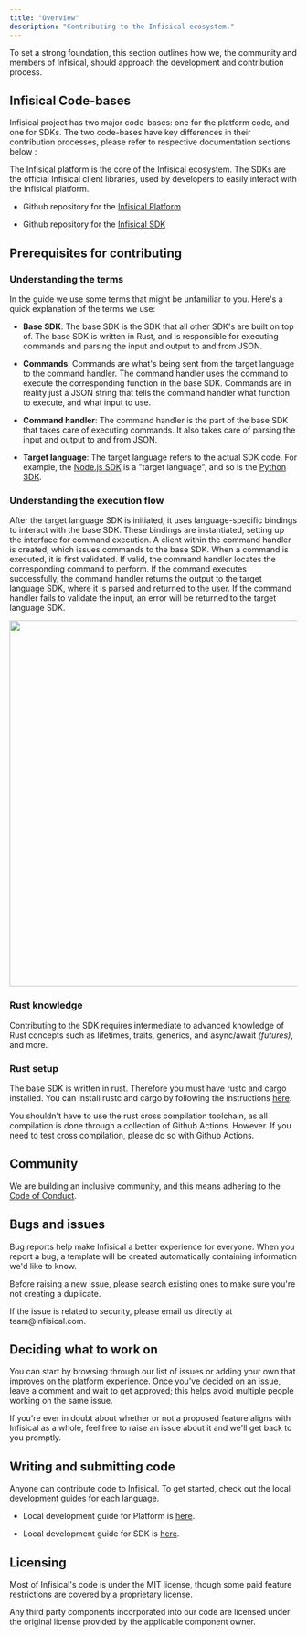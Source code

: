 ```yaml
---
title: "Overview"
description: "Contributing to the Infisical ecosystem."
---
```


To set a strong foundation, this section outlines how we, the community and members of Infisical,
should approach the development and contribution process.

## Infisical Code-bases

Infisical project has two major code-bases: one for the platform code, and one for SDKs. The two code-bases have key differences in their contribution processes, please refer to respective documentation sections below :

<CardGroup cols={2}>
  <Card title="Infisical Platform" href="/contributing/platform/developing" icon="layer-group" color="#A1B659">
    The Infisical platform is the core of the Infisical ecosystem.
  </Card>

  <Card href="/contributing/sdk/developing" title="Infisical SDK" icon="code" color="#A1B659">
    The SDKs are the official Infisical client libraries, used by developers to easily interact with the Infisical platform.
  </Card>
</CardGroup>

* Github repository for the [Infisical Platform](https://github.com/Infisical/infisical)

* Github repository for the [Infisical SDK](https://github.com/Infisical/sdk) 


## Prerequisites for contributing

### Understanding the terms

In the guide we use some terms that might be unfamiliar to you. Here's a quick explanation of the terms we use:

* **Base SDK**: The base SDK is the SDK that all other SDK's are built on top of. The base SDK is written in Rust, and is responsible for executing commands and parsing the input and output to and from JSON.

* **Commands**: Commands are what's being sent from the target language to the command handler. The command handler uses the command to execute the corresponding function in the base SDK. Commands are in reality just a JSON string that tells the command handler what function to execute, and what input to use.

* **Command handler**: The command handler is the part of the base SDK that takes care of executing commands. It also takes care of parsing the input and output to and from JSON.

* **Target language**: The target language refers to the actual SDK code. For example, the [Node.js SDK](https://www.npmjs.com/package/@infisical/sdk) is a "target language", and so is the [Python SDK](https://pypi.org/project/infisical-python/).

### Understanding the execution flow

After the target language SDK is initiated, it uses language-specific bindings to interact with the base SDK.
These bindings are instantiated, setting up the interface for command execution. A client within the command handler is created, which issues commands to the base SDK.
When a command is executed, it is first validated. If valid, the command handler locates the corresponding command to perform. If the command executes successfully, the command handler returns the output to the target language SDK, where it is parsed and returned to the user.
If the command handler fails to validate the input, an error will be returned to the target language SDK.

<Frame caption="Execution flow diagram for the SDK from the target language to the base SDK. The execution flow is the same for all target languages.">
  <img height="640" width="520" src="/images/sdk-flow.png" />
</Frame>

### Rust knowledge

Contributing to the SDK requires intermediate to advanced knowledge of Rust concepts such as lifetimes, traits, generics, and async/await *(futures)*, and more.

### Rust setup

The base SDK is written in rust. Therefore you must have rustc and cargo installed. You can install rustc and cargo by following the instructions [here](https://www.rust-lang.org/tools/install).

You shouldn't have to use the rust cross compilation toolchain, as all compilation is done through a collection of Github Actions. However. If you need to test cross compilation, please do so with Github Actions.

## Community

We are building an inclusive community, and this means adhering to the [Code of Conduct](/contributing/getting-started/code-of-conduct).

## Bugs and issues

Bug reports help make Infisical a better experience for everyone. When you report a bug, a template will be created automatically containing information we'd like to know.

Before raising a new issue, please search existing ones to make sure you're not creating a duplicate.

<Info>
  If the issue is related to security, please email us directly at
  team@infisical.com.
</Info>

## Deciding what to work on

You can start by browsing through our list of issues or adding your own that improves on the platform experience. Once you've decided on an issue, leave a comment and wait to get approved; this helps avoid multiple people working on the same issue.

If you're ever in doubt about whether or not a proposed feature aligns with Infisical as a whole, feel free to raise an issue about it and we'll get back to you promptly.

## Writing and submitting code

Anyone can contribute code to Infisical. To get started, check out the local development guides for each language.

* Local development guide for Platform is [here](/contributing/platform/developing).

* Local development guide for SDK is [here](/contributing/sdk/developing).

## Licensing

Most of Infisical's code is under the MIT license, though some paid feature restrictions are covered by a proprietary license.

Any third party components incorporated into our code are licensed under the original license provided by the applicable component owner.
